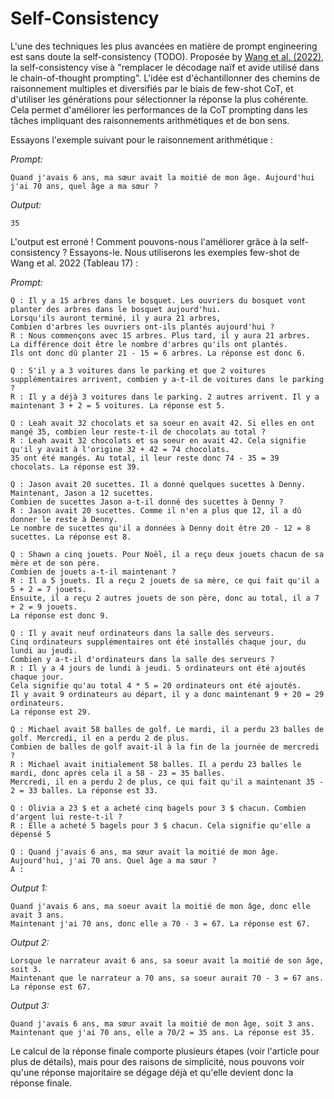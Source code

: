 # Self-Consistency

L'une des techniques les plus avancées en matière de prompt engineering est sans doute la self-consistency (TODO). 
Proposée by [Wang et al. (2022)](https://arxiv.org/pdf/2203.11171.pdf), la self-consistency vise à "remplacer le décodage naïf et avide utilisé dans le chain-of-thought prompting". L'idée est d'échantillonner des chemins de raisonnement multiples et diversifiés par le biais de few-shot CoT, et d'utiliser les générations pour sélectionner la réponse la plus cohérente. Cela permet d'améliorer les performances de la CoT prompting dans les tâches impliquant des raisonnements arithmétiques et de bon sens.

Essayons l'exemple suivant pour le raisonnement arithmétique :

*Prompt:*
```
Quand j'avais 6 ans, ma sœur avait la moitié de mon âge. Aujourd'hui
j'ai 70 ans, quel âge a ma sœur ?
```

*Output:*
```
35
```

L'output est erroné ! Comment pouvons-nous l'améliorer grâce à la self-consistency ? Essayons-le. Nous utiliserons les exemples few-shot de Wang et al. 2022 (Tableau 17) :

*Prompt:*
```
Q : Il y a 15 arbres dans le bosquet. Les ouvriers du bosquet vont planter des arbres dans le bosquet aujourd'hui. 
Lorsqu'ils auront terminé, il y aura 21 arbres,
Combien d'arbres les ouvriers ont-ils plantés aujourd'hui ?
R : Nous commençons avec 15 arbres. Plus tard, il y aura 21 arbres. 
La différence doit être le nombre d'arbres qu'ils ont plantés.
Ils ont donc dû planter 21 - 15 = 6 arbres. La réponse est donc 6.

Q : S'il y a 3 voitures dans le parking et que 2 voitures supplémentaires arrivent, combien y a-t-il de voitures dans le parking ?
R : Il y a déjà 3 voitures dans le parking. 2 autres arrivent. Il y a maintenant 3 + 2 = 5 voitures. La réponse est 5.

Q : Leah avait 32 chocolats et sa soeur en avait 42. Si elles en ont mangé 35, combien leur reste-t-il de chocolats au total ?
R : Leah avait 32 chocolats et sa soeur en avait 42. Cela signifie qu'il y avait à l'origine 32 + 42 = 74 chocolats. 
35 ont été mangés. Au total, il leur reste donc 74 - 35 = 39 chocolats. La réponse est 39.

Q : Jason avait 20 sucettes. Il a donné quelques sucettes à Denny. Maintenant, Jason a 12 sucettes. 
Combien de sucettes Jason a-t-il donné des sucettes à Denny ?
R : Jason avait 20 sucettes. Comme il n'en a plus que 12, il a dû donner le reste à Denny.
Le nombre de sucettes qu'il a données à Denny doit être 20 - 12 = 8 sucettes. La réponse est 8.

Q : Shawn a cinq jouets. Pour Noël, il a reçu deux jouets chacun de sa mère et de son père. 
Combien de jouets a-t-il maintenant ?
R : Il a 5 jouets. Il a reçu 2 jouets de sa mère, ce qui fait qu'il a 5 + 2 = 7 jouets. 
Ensuite, il a reçu 2 autres jouets de son père, donc au total, il a 7 + 2 = 9 jouets. 
La réponse est donc 9.

Q : Il y avait neuf ordinateurs dans la salle des serveurs. 
Cinq ordinateurs supplémentaires ont été installés chaque jour, du lundi au jeudi.
Combien y a-t-il d'ordinateurs dans la salle des serveurs ?
R : Il y a 4 jours de lundi à jeudi. 5 ordinateurs ont été ajoutés chaque jour. 
Cela signifie qu'au total 4 * 5 = 20 ordinateurs ont été ajoutés. 
Il y avait 9 ordinateurs au départ, il y a donc maintenant 9 + 20 = 29 ordinateurs.
La réponse est 29.

Q : Michael avait 58 balles de golf. Le mardi, il a perdu 23 balles de golf. Mercredi, il en a perdu 2 de plus.
Combien de balles de golf avait-il à la fin de la journée de mercredi ?
R : Michael avait initialement 58 balles. Il a perdu 23 balles le mardi, donc après cela il a 58 - 23 = 35 balles.
Mercredi, il en a perdu 2 de plus, ce qui fait qu'il a maintenant 35 - 2 = 33 balles. La réponse est 33.

Q : Olivia a 23 $ et a acheté cinq bagels pour 3 $ chacun. Combien d'argent lui reste-t-il ?
R : Elle a acheté 5 bagels pour 3 $ chacun. Cela signifie qu'elle a dépensé 5

Q : Quand j'avais 6 ans, ma sœur avait la moitié de mon âge. Aujourd'hui, j'ai 70 ans. Quel âge a ma sœur ?
A :
```

*Output 1:*
```
Quand j'avais 6 ans, ma soeur avait la moitié de mon âge, donc elle avait 3 ans. 
Maintenant j'ai 70 ans, donc elle a 70 - 3 = 67. La réponse est 67.
```

*Output 2:*
```
Lorsque le narrateur avait 6 ans, sa soeur avait la moitié de son âge, soit 3. 
Maintenant que le narrateur a 70 ans, sa soeur aurait 70 - 3 = 67 ans. La réponse est 67.
```

*Output 3:*
```
Quand j'avais 6 ans, ma sœur avait la moitié de mon âge, soit 3 ans. 
Maintenant que j'ai 70 ans, elle a 70/2 = 35 ans. La réponse est 35.
```

Le calcul de la réponse finale comporte plusieurs étapes (voir l'article pour plus de détails), mais pour des raisons de simplicité, nous pouvons voir qu'une réponse majoritaire se dégage déjà et qu'elle devient donc la réponse finale. 
